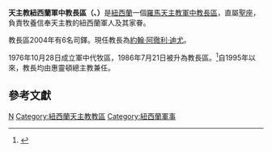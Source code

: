 {{Infobox diocese
|name = 紐西蘭軍中教長區
|jurisdiction = 
|latin = Ordinariatus Militaris Nova Zelandia
|local = {{lang|en|Military Ordinariate of New Zealand}}{{en}}
|border = catholic
|image = 
|image_size = 
|caption = 
|location = {{NZD}}
|territory =
|rite = 羅馬禮
|patron = 
|province = 直屬聖座
|established = 1976年
|cathedral = 
|co-cathedral = 
|leadership = 
|ordinary = [[約翰·阿徹利·迪尤|約翰·阿徹利·迪尤]]
|coadjutor bishop = 
|auxiliary = 
|emeritus = 
|vicar general = 
|chancery = 
|procura =
|title1 = 
|title1_name = 
|title2 = 
|title2_name = 
|title3 = 
|title3_name = 
|population = 
|parishes = 
|churches = 
|congregations = 
|secular priests = 6
|image2 = 
|image2_size = 
|image2_alt = 
|caption2 = 
|curia = 
|address = 
|telephone_no = 
|website = 
|footnote =  
}}
'''天主教紐西蘭軍中教長區（{{lang-la|Ordinariatus Militaris Nova Zelandia}}、{{lang-en|Military Ordinariate of New Zealand}}）'''是[[紐西蘭|紐西蘭]]一個[[羅馬天主教|羅馬天主教]][[軍中教長區|軍中教長區]]，直屬[[聖座|聖座]]，負責牧養信奉天主教的紐西蘭軍人及其家眷。

教長區2004年有6名司鐸。現任教長為[[約翰·阿徹利·迪尤|約翰·阿徹利·迪尤]]。

1976年10月28日成立軍中代牧區，1986年7月21日被升為教長區。<ref>{{Cite web |url=http://www.vatican.va/holy_father/john_paul_ii/apost_constitutions/documents/hf_jp-ii_apc_19860421_spirituali-militum-curae_lt.html |title=升為教長區的宗座憲令 |accessdate=2014-11-03 |archive-date=2011-11-03 |archive-url=https://web.archive.org/web/20111103080952/http://www.vatican.va/holy_father/john_paul_ii/apost_constitutions/documents/hf_jp-ii_apc_19860421_spirituali-militum-curae_lt.html |dead-url=no }}</ref>自1995年以來，教長均由惠靈頓總主教兼任。

==參考文獻==
{{reflist}}
{{軍中教長區}}
{{紐西蘭天主教教區}}

[[Category:軍中教長區|N]]
[[Category:紐西蘭天主教教區|Category:紐西蘭天主教教區]]
[[Category:紐西蘭軍事|Category:紐西蘭軍事]]